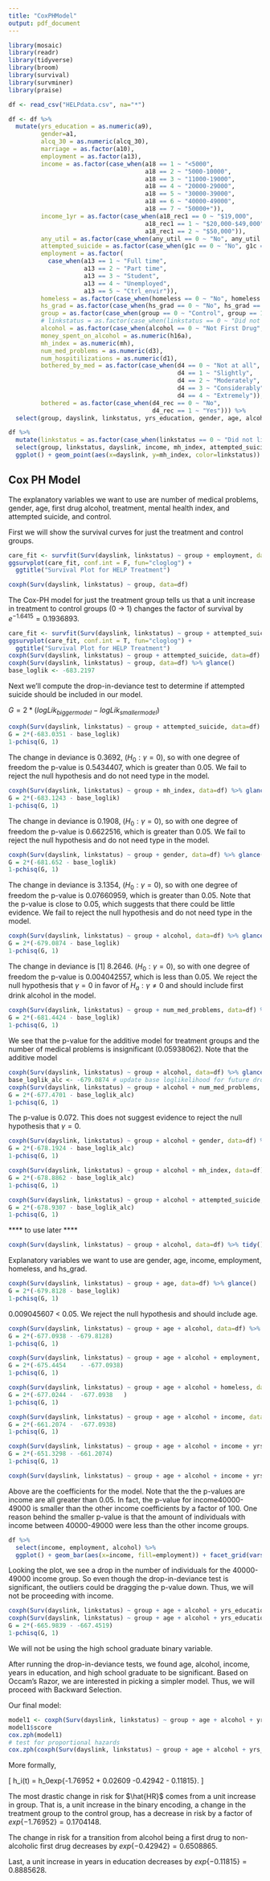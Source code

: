 ```yaml
---
title: "CoxPHModel"
output: pdf_document
---
```


```r
library(mosaic)
library(readr)
library(tidyverse)
library(broom)
library(survival)
library(survminer)
library(praise)
```


```r
df <- read_csv("HELPdata.csv", na="*")
```

```r
df <- df %>%
  mutate(yrs_education = as.numeric(a9), 
         gender=a1, 
         alcq_30 = as.numeric(alcq_30), 
         marriage = as.factor(a10), 
         employment = as.factor(a13), 
         income = as.factor(case_when(a18 == 1 ~ "<5000", 
                                      a18 == 2 ~ "5000-10000", 
                                      a18 == 3 ~ "11000-19000",
                                      a18 == 4 ~ "20000-29000",
                                      a18 == 5 ~ "30000-39000",
                                      a18 == 6 ~ "40000-49000",
                                      a18 == 7 ~ "50000+")),
         income_1yr = as.factor(case_when(a18_rec1 == 0 ~ "$19,000", 
                                      a18_rec1 == 1 ~ "$20,000-$49,000", 
                                      a18_rec1 == 2 ~ "$50,000")), 
         any_util = as.factor(case_when(any_util == 0 ~ "No", any_util == 1 ~ "Yes")), 
         attempted_suicide = as.factor(case_when(g1c == 0 ~ "No", g1c == 1 ~ "Yes")), 
         employment = as.factor(
           case_when(a13 == 1 ~ "Full time", 
                     a13 == 2 ~ "Part time",
                     a13 == 3 ~ "Student", 
                     a13 == 4 ~ "Unemployed",
                     a13 == 5 ~ "Ctrl_envir")), 
         homeless = as.factor(case_when(homeless == 0 ~ "No", homeless == 1 ~ "Yes")),
         hs_grad = as.factor(case_when(hs_grad == 0 ~ "No", hs_grad == 1 ~ "Yes")),
         group = as.factor(case_when(group == 0 ~ "Control", group == 1 ~ "Clinic")),
         # linkstatus = as.factor(case_when(linkstatus == 0 ~ "Did not link to primary care", linkstatus == 1 ~ "Linked to Primary Care")),
         alcohol = as.factor(case_when(alcohol == 0 ~ "Not First Drug", alcohol == 1 ~ "First Drug Alcohol")),
         money_spent_on_alcohol = as.numeric(h16a),
         mh_index = as.numeric(mh),
         num_med_problems = as.numeric(d3),
         num_hospitilizations = as.numeric(d1),
         bothered_by_med = as.factor(case_when(d4 == 0 ~ "Not at all",
                                               d4 == 1 ~ "Slightly",
                                               d4 == 2 ~ "Moderately",
                                               d4 == 3 ~ "Considerably",
                                               d4 == 4 ~ "Extremely")),
         bothered = as.factor(case_when(d4_rec == 0 ~ "No",
                                        d4_rec == 1 ~ "Yes"))) %>% 
  select(group, dayslink, linkstatus, yrs_education, gender, age, alcohol, alcq_30, marriage, employment, income, income_1yr, any_util, attempted_suicide, homeless, hs_grad, money_spent_on_alcohol, mh_index, num_med_problems, num_hospitilizations,bothered_by_med, bothered)
```

```r
df %>% 
  mutate(linkstatus = as.factor(case_when(linkstatus == 0 ~ "Did not link to primary care", linkstatus == 1 ~ "Linked to Primary Care"))) %>% 
  select(group, linkstatus, dayslink, income, mh_index, attempted_suicide) %>% 
  ggplot() + geom_point(aes(x=dayslink, y=mh_index, color=linkstatus)) + facet_grid(vars(attempted_suicide), vars(group)) + ylab("Mental Health Index") + xlab("Time") + ggtitle("Mental Health Index Grouped by Attemped Suicide and Study Response")
```

## Cox PH Model

The explanatory variables we want to use are number of medical problems, gender, age, first drug alcohol, treatment, mental health index, and attempted suicide, and control. 

First we will show the survival curves for just the treatment and control groups.
```r
care_fit <- survfit(Surv(dayslink, linkstatus) ~ group + employment, data=df)
ggsurvplot(care_fit, conf.int = F, fun="cloglog") + 
  ggtitle("Survival Plot for HELP Treatment")

coxph(Surv(dayslink, linkstatus) ~ group, data=df)
```
The Cox-PH model for just the treatment group tells us that a unit increase in treatment to control groups (0 -> 1) changes the factor of survival by $e^{-1.6415} = 0.1936893$.

```r
care_fit <- survfit(Surv(dayslink, linkstatus) ~ group + attempted_suicide, data=df)
ggsurvplot(care_fit, conf.int = T, fun="cloglog") + 
  ggtitle("Survival Plot for HELP Treatment")
coxph(Surv(dayslink, linkstatus) ~ group + attempted_suicide, data=df)
coxph(Surv(dayslink, linkstatus) ~ group, data=df) %>% glance()
base_loglik <- -683.2197	
```

Next we'll compute the drop-in-deviance test to determine if attempted suicide should be included in our model.

$G = 2*(logLik_{bigger model} - logLik_{smaller model})$
```r
coxph(Surv(dayslink, linkstatus) ~ group + attempted_suicide, data=df) %>% glance()
G = 2*(-683.0351 - base_loglik)
1-pchisq(G, 1)
```
The change in deviance is 0.3692, $(H_0: \gamma=0)$, so with one degree of freedom the p-value is 0.5434407, which is greater than 0.05. We fail to reject the null hypothesis and do not need type in the model. 

```r
coxph(Surv(dayslink, linkstatus) ~ group + mh_index, data=df) %>% glance()
G = 2*(-683.1243 - base_loglik)
1-pchisq(G, 1)
```
The change in deviance is 0.1908, $(H_0: \gamma=0)$, so with one degree of freedom the p-value is 0.6622516, which is greater than 0.05. We fail to reject the null hypothesis and do not need type in the model. 

```r
coxph(Surv(dayslink, linkstatus) ~ group + gender, data=df) %>% glance()
G = 2*(-681.652 - base_loglik)
1-pchisq(G, 1)
```
The change in deviance is 3.1354, $(H_0: \gamma=0)$, so with one degree of freedom the p-value is 0.07660959, which is greater than 0.05. Note that the p-value is close to 0.05, which suggests that there could be little evidence. We fail to reject the null hypothesis and do not need type in the model. 

```r
coxph(Surv(dayslink, linkstatus) ~ group + alcohol, data=df) %>% glance()
G = 2*(-679.0874 - base_loglik)
1-pchisq(G, 1)
```
The change in deviance is [1] 8.2646. $(H_0: \gamma=0)$, so with one degree of freedom the p-value is 0.004042557, which is less than 0.05. We reject the null hypothesis that $\gamma=0$ in favor of $H_a: \gamma \ne 0$ and should include first drink alcohol in the model. 

```r
coxph(Surv(dayslink, linkstatus) ~ group + num_med_problems, data=df) %>% glance()
G = 2*(-681.4424 - base_loglik)
1-pchisq(G, 1)
```
We see that the p-value for the additive model for treatment groups and the number of medical problems is insignificant (0.05938062). Note that the additive model 

```r
coxph(Surv(dayslink, linkstatus) ~ group + alcohol, data=df) %>% glance()
base_loglik_alc <- -679.0874 # update base loglikelihood for future drop-in-deviance tests
coxph(Surv(dayslink, linkstatus) ~ group + alcohol + num_med_problems, data=df) %>% glance()
G = 2*(-677.4701 - base_loglik_alc)
1-pchisq(G, 1)
```
The p-value is 0.072. This does not suggest evidence to reject the null hypothesis that $\gamma = 0.$

```r
coxph(Surv(dayslink, linkstatus) ~ group + alcohol + gender, data=df) %>% glance()
G = 2*(-678.1924 - base_loglik_alc)
1-pchisq(G, 1)
```

```r
coxph(Surv(dayslink, linkstatus) ~ group + alcohol + mh_index, data=df) %>% glance()
G = 2*(-678.8862 - base_loglik_alc)
1-pchisq(G, 1)
```

```r
coxph(Surv(dayslink, linkstatus) ~ group + alcohol + attempted_suicide, data=df) %>% glance()
G = 2*(-678.9307 - base_loglik_alc)
1-pchisq(G, 1)
```

**** to use later ****
```r
coxph(Surv(dayslink, linkstatus) ~ group + alcohol, data=df) %>% tidy()
```
Explanatory variables we want to use are gender, age, income, employment, homeless, and hs_grad. 
```r
coxph(Surv(dayslink, linkstatus) ~ group + age, data=df) %>% glance()
G = 2*(-679.8128 - base_loglik)
1-pchisq(G, 1)
```
0.009045607 < 0.05. We reject the null hypothesis and should include age. 

```r
coxph(Surv(dayslink, linkstatus) ~ group + age + alcohol, data=df) %>% glance()
G = 2*(-677.0938 - -679.8128)
1-pchisq(G, 1)
```

```r
coxph(Surv(dayslink, linkstatus) ~ group + age + alcohol + employment, data=df) %>% glance()
G = 2*(-675.4454	- -677.0938)
1-pchisq(G, 1)
```

```r
coxph(Surv(dayslink, linkstatus) ~ group + age + alcohol + homeless, data=df) %>% glance()
G = 2*(-677.0244 - 	-677.0938	)
1-pchisq(G, 1)
```

```r
coxph(Surv(dayslink, linkstatus) ~ group + age + alcohol + income, data=df) %>% glance()
G = 2*(-661.2074 - 	-677.0938)
1-pchisq(G, 1)
```

```r
coxph(Surv(dayslink, linkstatus) ~ group + age + alcohol + income + yrs_education, data=df) %>% glance()
G = 2*(-651.3298 - -661.2074)
1-pchisq(G, 1)

coxph(Surv(dayslink, linkstatus) ~ group + age + alcohol + income + yrs_education, data=df) 
```
Above are the coefficients for the model. Note that the the p-values are income are all greater than 0.05. In fact, the p-value for income40000-49000 is smaller than the other income coefficients by a factor of 100. One reason behind the smaller p-value is that the amount of individuals with income between 40000-49000 were less than the other income groups. 

```r
df %>% 
  select(income, employment, alcohol) %>% 
  ggplot() + geom_bar(aes(x=income, fill=employment)) + facet_grid(vars(alcohol)) + coord_flip()
```
Looking the plot, we see a drop in the number of individuals for the 40000-49000 income group. So even though the drop-in-deviance test is significant, the outliers could be dragging the p-value down. Thus, we will not be proceeding with income. 

```r
coxph(Surv(dayslink, linkstatus) ~ group + age + alcohol + yrs_education, data=df) %>% glance()
coxph(Surv(dayslink, linkstatus) ~ group + age + alcohol + yrs_education + hs_grad, data=df) %>% glance()
G = 2*(-665.9839 - -667.4519)
1-pchisq(G, 1)
```
We will not be using the high school graduate binary variable. 

After running the drop-in-deviance tests, we found age, alcohol, income, years in education, and high school graduate to be significant. Based on Occam's Razor, we are interested in picking a simpler model. Thus, we will proceed with Backward Selection. 

Our final model: 
```r
model1 <- coxph(Surv(dayslink, linkstatus) ~ group + age + alcohol + yrs_education, data=df) 
model1$score
cox.zph(model1)
# test for proportional hazards
cox.zph(coxph(Surv(dayslink, linkstatus) ~ group + age + alcohol + yrs_education, data=df))
```
More formally, 

\[ h_i(t)  = h_0exp\{-1.76952\cdot \text{Group} + 0.02609\cdot\text{Age} -0.42942\cdot\text{Alcohol} - 0.11815\cdot\text{YearsOfEducation}\}. \] 

The most drastic change in risk for $\hat{HR}$ comes from a unit increase in group. That is, a unit increase in the binary encoding, a change in the treatment group to the control group, has a decrease in risk by a factor of $exp\{-1.76952\} = 0.1704148$.

The change in risk for a transition from alcohol being a first drug to non-alcoholic first drug decreases by $exp\{-0.42942\} = 0.6508865$.

Last, a unit increase in years in education decreases by $exp\{-0.11815\} = 0.8885628$.


